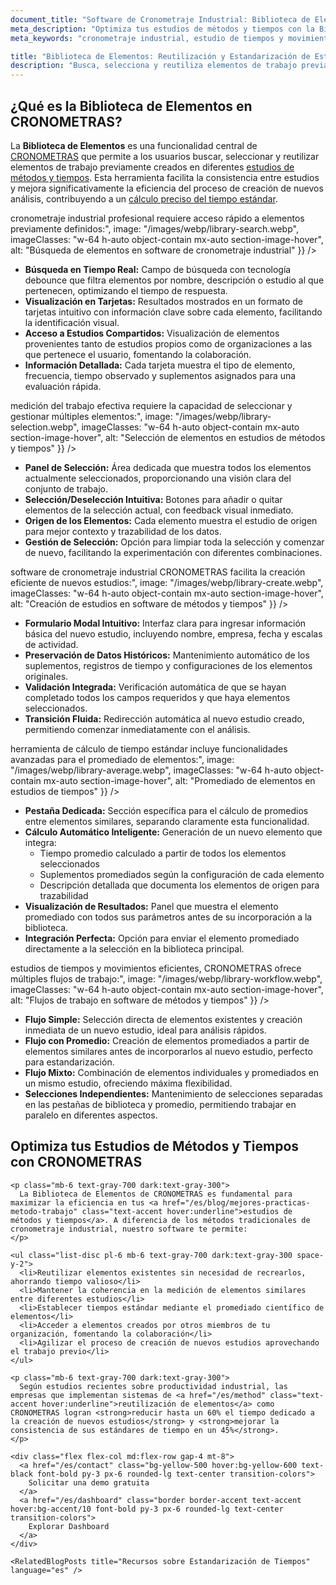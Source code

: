 ```yaml
---
document_title: "Software de Cronometraje Industrial: Biblioteca de Elementos para Reutilización y Estandarización de Estudios de Tiempos | CRONOMETRAS"
meta_description: "Optimiza tus estudios de métodos y tiempos con la Biblioteca de Elementos de CRONOMETRAS. Busca, selecciona, promedia y reutiliza elementos de trabajo para garantizar consistencia y eficiencia en tus análisis de tiempo estándar."
meta_keywords: "cronometraje industrial, estudio de tiempos y movimientos, métodos y tiempos, medición del trabajo, tiempo estándar, cálculo tiempo estándar, ingeniería de métodos, software cronometraje industrial, biblioteca de elementos, reutilización de elementos, promedio de elementos, estandarización de tiempos"

title: "Biblioteca de Elementos: Reutilización y Estandarización de Estudios de Tiempos"
description: "Busca, selecciona y reutiliza elementos de trabajo previamente creados para garantizar consistencia entre estudios y mejorar la eficiencia en la creación de nuevos análisis de tiempo."
---
```


<div class="bg-white dark:bg-gray-800 rounded-lg shadow-lg p-8 mb-12">
  <h2 class="text-2xl font-bold mb-4 text-gray-800 dark:text-white">¿Qué es la Biblioteca de Elementos en CRONOMETRAS?</h2>
  
  <p class="mb-6 text-gray-700 dark:text-gray-300">
    La <strong>Biblioteca de Elementos</strong> es una funcionalidad central de <a href="/es/features" class="text-accent hover:underline">CRONOMETRAS</a> que permite a los usuarios buscar, seleccionar y reutilizar elementos de trabajo previamente creados en diferentes <a href="/es/blog/mejores-practicas-metodo-trabajo" class="text-accent hover:underline">estudios de métodos y tiempos</a>. Esta herramienta facilita la consistencia entre estudios y mejora significativamente la eficiencia del proceso de creación de nuevos análisis, contribuyendo a un <a href="/es/blog/importancia-del-calculo-del-tiempo-estandar-para-la-productividad-y-rentabilidad" class="text-accent hover:underline">cálculo preciso del tiempo estándar</a>.
  </p>
</div>

<Section
  section={{
    title: "Búsqueda y Filtrado de Elementos para Estudios de Tiempos Eficientes",
    content: "El <strong>cronometraje industrial</strong> profesional requiere acceso rápido a elementos previamente definidos:",
    image: "/images/webp/library-search.webp",
    imageClasses: "w-64 h-auto object-contain mx-auto section-image-hover",
    alt: "Búsqueda de elementos en software de cronometraje industrial"
  }}
/>

*   **Búsqueda en Tiempo Real:** Campo de búsqueda con tecnología debounce que filtra elementos por nombre, descripción o estudio al que pertenecen, optimizando el tiempo de respuesta.
*   **Visualización en Tarjetas:** Resultados mostrados en un formato de tarjetas intuitivo con información clave sobre cada elemento, facilitando la identificación visual.
*   **Acceso a Estudios Compartidos:** Visualización de elementos provenientes tanto de estudios propios como de organizaciones a las que pertenece el usuario, fomentando la colaboración.
*   **Información Detallada:** Cada tarjeta muestra el tipo de elemento, frecuencia, tiempo observado y suplementos asignados para una evaluación rápida.

<Section
  section={{
    title: "Selección Múltiple de Elementos para Análisis de Métodos y Tiempos",
    content: "Una <strong>medición del trabajo</strong> efectiva requiere la capacidad de seleccionar y gestionar múltiples elementos:",
    image: "/images/webp/library-selection.webp",
    imageClasses: "w-64 h-auto object-contain mx-auto section-image-hover",
    alt: "Selección de elementos en estudios de métodos y tiempos"
  }}
/>

*   **Panel de Selección:** Área dedicada que muestra todos los elementos actualmente seleccionados, proporcionando una visión clara del conjunto de trabajo.
*   **Selección/Deselección Intuitiva:** Botones para añadir o quitar elementos de la selección actual, con feedback visual inmediato.
*   **Origen de los Elementos:** Cada elemento muestra el estudio de origen para mejor contexto y trazabilidad de los datos.
*   **Gestión de Selección:** Opción para limpiar toda la selección y comenzar de nuevo, facilitando la experimentación con diferentes combinaciones.

<Section
  section={{
    title: "Creación de Nuevos Estudios a partir de Elementos Existentes",
    content: "El <strong>software de cronometraje industrial</strong> CRONOMETRAS facilita la creación eficiente de nuevos estudios:",
    image: "/images/webp/library-create.webp",
    imageClasses: "w-64 h-auto object-contain mx-auto section-image-hover",
    alt: "Creación de estudios en software de métodos y tiempos"
  }}
/>

*   **Formulario Modal Intuitivo:** Interfaz clara para ingresar información básica del nuevo estudio, incluyendo nombre, empresa, fecha y escalas de actividad.
*   **Preservación de Datos Históricos:** Mantenimiento automático de los suplementos, registros de tiempo y configuraciones de los elementos originales.
*   **Validación Integrada:** Verificación automática de que se hayan completado todos los campos requeridos y que haya elementos seleccionados.
*   **Transición Fluida:** Redirección automática al nuevo estudio creado, permitiendo comenzar inmediatamente con el análisis.

<Section
  section={{
    title: "Promediado de Elementos para Estandarización de Tiempos",
    content: "La <strong>herramienta de cálculo de tiempo estándar</strong> incluye funcionalidades avanzadas para el promediado de elementos:",
    image: "/images/webp/library-average.webp",
    imageClasses: "w-64 h-auto object-contain mx-auto section-image-hover",
    alt: "Promediado de elementos en estudios de tiempos"
  }}
/>

*   **Pestaña Dedicada:** Sección específica para el cálculo de promedios entre elementos similares, separando claramente esta funcionalidad.
*   **Cálculo Automático Inteligente:** Generación de un nuevo elemento que integra:
    *   Tiempo promedio calculado a partir de todos los elementos seleccionados
    *   Suplementos promediados según la configuración de cada elemento
    *   Descripción detallada que documenta los elementos de origen para trazabilidad
*   **Visualización de Resultados:** Panel que muestra el elemento promediado con todos sus parámetros antes de su incorporación a la biblioteca.
*   **Integración Perfecta:** Opción para enviar el elemento promediado directamente a la selección en la biblioteca principal.

<Section
  section={{
    title: "Flujos de Trabajo Optimizados para Estudios de Métodos y Tiempos",
    content: "Para <strong>estudios de tiempos y movimientos</strong> eficientes, CRONOMETRAS ofrece múltiples flujos de trabajo:",
    image: "/images/webp/library-workflow.webp",
    imageClasses: "w-64 h-auto object-contain mx-auto section-image-hover",
    alt: "Flujos de trabajo en software de métodos y tiempos"
  }}
/>

*   **Flujo Simple:** Selección directa de elementos existentes y creación inmediata de un nuevo estudio, ideal para análisis rápidos.
*   **Flujo con Promedio:** Creación de elementos promediados a partir de elementos similares antes de incorporarlos al nuevo estudio, perfecto para estandarización.
*   **Flujo Mixto:** Combinación de elementos individuales y promediados en un mismo estudio, ofreciendo máxima flexibilidad.
*   **Selecciones Independientes:** Mantenimiento de selecciones separadas en las pestañas de biblioteca y promedio, permitiendo trabajar en paralelo en diferentes aspectos.

<div class="container mx-auto my-12 px-4">
  <div class="bg-white dark:bg-gray-800 rounded-lg shadow-lg p-8">
    <h2 class="text-2xl font-bold mb-6 text-gray-800 dark:text-white">Optimiza tus Estudios de Métodos y Tiempos con CRONOMETRAS</h2>

    <p class="mb-6 text-gray-700 dark:text-gray-300">
      La Biblioteca de Elementos de CRONOMETRAS es fundamental para maximizar la eficiencia en tus <a href="/es/blog/mejores-practicas-metodo-trabajo" class="text-accent hover:underline">estudios de métodos y tiempos</a>. A diferencia de los métodos tradicionales de cronometraje industrial, nuestro software te permite:
    </p>

    <ul class="list-disc pl-6 mb-6 text-gray-700 dark:text-gray-300 space-y-2">
      <li>Reutilizar elementos existentes sin necesidad de recrearlos, ahorrando tiempo valioso</li>
      <li>Mantener la coherencia en la medición de elementos similares entre diferentes estudios</li>
      <li>Establecer tiempos estándar mediante el promediado científico de elementos</li>
      <li>Acceder a elementos creados por otros miembros de tu organización, fomentando la colaboración</li>
      <li>Agilizar el proceso de creación de nuevos estudios aprovechando el trabajo previo</li>
    </ul>

    <p class="mb-6 text-gray-700 dark:text-gray-300">
      Según estudios recientes sobre productividad industrial, las empresas que implementan sistemas de <a href="/es/method" class="text-accent hover:underline">reutilización de elementos</a> como CRONOMETRAS logran <strong>reducir hasta un 60% el tiempo dedicado a la creación de nuevos estudios</strong> y <strong>mejorar la consistencia de sus estándares de tiempo en un 45%</strong>.
    </p>

    <div class="flex flex-col md:flex-row gap-4 mt-8">
      <a href="/es/contact" class="bg-yellow-500 hover:bg-yellow-600 text-black font-bold py-3 px-6 rounded-lg text-center transition-colors">
        Solicitar una demo gratuita
      </a>
      <a href="/es/dashboard" class="border border-accent text-accent hover:bg-accent/10 font-bold py-3 px-6 rounded-lg text-center transition-colors">
        Explorar Dashboard
      </a>
    </div>
    
    <RelatedBlogPosts title="Recursos sobre Estandarización de Tiempos" language="es" />
  </div>
</div>
